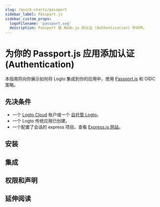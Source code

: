 ```yaml
---
slug: /quick-starts/passport
sidebar_label: Passport.js
sidebar_custom_props:
  logoFilename: 'passport.svg'
  description: Passport 是 Node.js 的认证 (Authentication) 中间件。
---
```




# 为你的 Passport.js 应用添加认证 (Authentication)

本指南将向你展示如何将 Logto 集成到你的应用中，使用 [Passport.js](https://www.passportjs.org/) 和 OIDC 策略。

<GuideTip />

## 先决条件

- 一个 [Logto Cloud](https://cloud.logto.io) 账户或一个 [自托管 Logto](/introduction/set-up-logto-oss)。
- 一个 Logto 传统应用已创建。
- 一个配置了会话的 express 项目。查看 [Express.js 网站](https://expressjs.com/)。

## 安装

<Installation />

## 集成

<Integration />

## 权限和声明

<ScopesAndClaims />

## 延伸阅读

<FurtherReadings />
